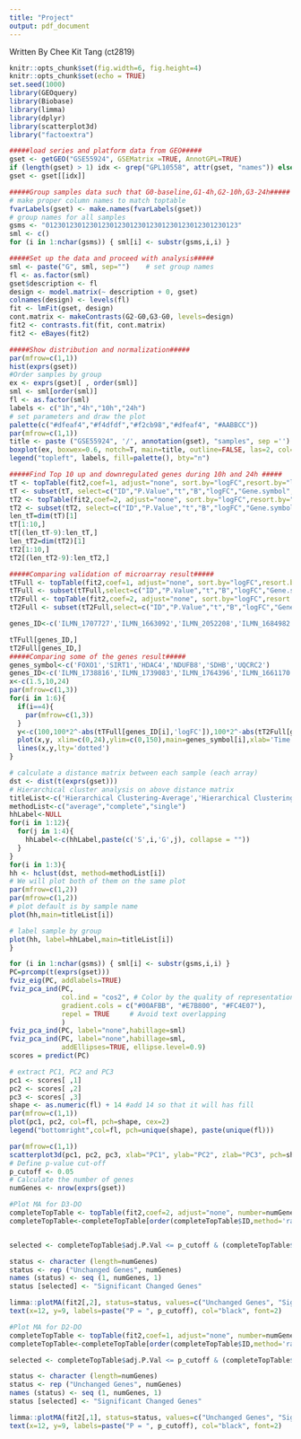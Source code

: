 ---
title: "Project"
output: pdf_document
---
Written By Chee Kit Tang (ct2819)
```{r setup, include=FALSE}
knitr::opts_chunk$set(fig.width=6, fig.height=4) 
knitr::opts_chunk$set(echo = TRUE)
set.seed(1000)
library(GEOquery)
library(Biobase)
library(limma)
library(dplyr)
library(scatterplot3d)
library("factoextra")

#####load series and platform data from GEO#####
gset <- getGEO("GSE55924", GSEMatrix =TRUE, AnnotGPL=TRUE)
if (length(gset) > 1) idx <- grep("GPL10558", attr(gset, "names")) else idx <- 1
gset <- gset[[idx]]
```


```{r ReplicatingResults}
#####Group samples data such that G0-baseline,G1-4h,G2-10h,G3-24h#####
# make proper column names to match toptable 
fvarLabels(gset) <- make.names(fvarLabels(gset))
# group names for all samples
gsms <- "012301230123012301230123012301230123012301230123"
sml <- c()
for (i in 1:nchar(gsms)) { sml[i] <- substr(gsms,i,i) }

#####Set up the data and proceed with analysis#####
sml <- paste("G", sml, sep="")    # set group names
fl <- as.factor(sml)
gset$description <- fl
design <- model.matrix(~ description + 0, gset)
colnames(design) <- levels(fl)
fit <- lmFit(gset, design)
cont.matrix <- makeContrasts(G2-G0,G3-G0, levels=design)
fit2 <- contrasts.fit(fit, cont.matrix)
fit2 <- eBayes(fit2)

#####Show distribution and normalization#####
par(mfrow=c(1,1))
hist(exprs(gset))
#Order samples by group
ex <- exprs(gset)[ , order(sml)]
sml <- sml[order(sml)]
fl <- as.factor(sml)
labels <- c("1h","4h","10h","24h")
# set parameters and draw the plot
palette(c("#dfeaf4","#f4dfdf","#f2cb98","#dfeaf4", "#AABBCC"))
par(mfrow=c(1,1))
title <- paste ("GSE55924", '/', annotation(gset), "samples", sep ='')
boxplot(ex, boxwex=0.6, notch=T, main=title, outline=FALSE, las=2, col=fl)
legend("topleft", labels, fill=palette(), bty="n")

#####Find Top 10 up and downregulated genes during 10h and 24h #####
tT <- topTable(fit2,coef=1, adjust="none", sort.by="logFC",resort.by="logFC", number=Inf,p.value=0.05,lfc=0.25)
tT <- subset(tT, select=c("ID","P.Value","t","B","logFC","Gene.symbol","Gene.title"))
tT2 <- topTable(fit2,coef=2, adjust="none", sort.by="logFC",resort.by="logFC", number=Inf,p.value=0.05,lfc=0.25)
tT2 <- subset(tT2, select=c("ID","P.Value","t","B","logFC","Gene.symbol","Gene.title"))
len_tT=dim(tT)[1]
tT[1:10,]
tT[(len_tT-9):len_tT,]
len_tT2=dim(tT2)[1]
tT2[1:10,]
tT2[(len_tT2-9):len_tT2,]

#####Comparing validation of microarray result##### 
tTFull <- topTable(fit2,coef=1, adjust="none", sort.by="logFC",resort.by="logFC", number=Inf)
tTFull <- subset(tTFull,select=c("ID","P.Value","t","B","logFC","Gene.symbol","Gene.title"))
tT2Full <- topTable(fit2,coef=2, adjust="none", sort.by="logFC",resort.by="logFC", number=Inf)
tT2Full <- subset(tT2Full,select=c("ID","P.Value","t","B","logFC","Gene.symbol","Gene.title"))

genes_ID<-c('ILMN_1707727','ILMN_1663092','ILMN_2052208','ILMN_1684982','ILMN_1660847','ILMN_1697448','ILMN_1750521','ILMN_1724162','ILMN_1704629')

tTFull[genes_ID,]
tT2Full[genes_ID,]
#####Comparing some of the genes result##### 
genes_symbol<-c('FOXO1','SIRT1','HDAC4','NDUFB8','SDHB','UQCRC2')
genes_ID<-c('ILMN_1738816','ILMN_1739083','ILMN_1764396','ILMN_1661170','ILMN_1667257','ILMN_1718853')
x<-c(1.5,10,24)
par(mfrow=c(1,3))
for(i in 1:6){
  if(i==4){
    par(mfrow=c(1,3))
  }
  y<-c(100,100*2^-abs(tTFull[genes_ID[i],'logFC']),100*2^-abs(tT2Full[genes_ID[i],'logFC']))
  plot(x,y, xlim=c(0,24),ylim=c(0,150),main=genes_symbol[i],xlab='Time',ylab='a.u.')
  lines(x,y,lty='dotted')
}

```


```{r newAnalysis}
# calculate a distance matrix between each sample (each array)
dst <- dist(t(exprs(gset)))
# Hierarchical cluster analysis on above distance matrix
titleList<-c('Hierarchical Clustering-Average','Hierarchical Clustering-Maximum','Hierarchical Clustering-Minimum')
methodList<-c("average","complete","single")
hhLabel<-NULL
for(i in 1:12){
  for(j in 1:4){
    hhLabel<-c(hhLabel,paste(c('S',i,'G',j), collapse = ""))
  }
}
for(i in 1:3){
hh <- hclust(dst, method=methodList[i])
# We will plot both of them on the same plot
par(mfrow=c(1,2))
par(mfrow=c(1,2))
# plot default is by sample name
plot(hh,main=titleList[i])

# label sample by group
plot(hh, label=hhLabel,main=titleList[i])
}

for (i in 1:nchar(gsms)) { sml[i] <- substr(gsms,i,i) }
PC=prcomp(t(exprs(gset)))
fviz_eig(PC, addlabels=TRUE)
fviz_pca_ind(PC,
             col.ind = "cos2", # Color by the quality of representation
             gradient.cols = c("#00AFBB", "#E7B800", "#FC4E07"),
             repel = TRUE     # Avoid text overlapping
             )
fviz_pca_ind(PC, label="none",habillage=sml)
fviz_pca_ind(PC, label="none",habillage=sml,
             addEllipses=TRUE, ellipse.level=0.9)
scores = predict(PC)

# extract PC1, PC2 and PC3
pc1 <- scores[ ,1]
pc2 <- scores[ ,2]
pc3 <- scores[ ,3]
shape <- as.numeric(fl) + 14 #add 14 so that it will has fill
par(mfrow=c(1,1))
plot(pc1, pc2, col=fl, pch=shape, cex=2)
legend("bottomright",col=fl, pch=unique(shape), paste(unique(fl)))

par(mfrow=c(1,1))
scatterplot3d(pc1, pc2, pc3, xlab="PC1", ylab="PC2", zlab="PC3", pch=shape, color=as.numeric(fl), main="3D PCA", cex.symbols=2.0, angle=40)
# Define p-value cut-off
p_cutoff <- 0.05
# Calculate the number of genes
numGenes <- nrow(exprs(gset))

#Plot MA for D3-DO
completeTopTable <- topTable(fit2,coef=2, adjust="none", number=numGenes)
completeTopTable<-completeTopTable[order(completeTopTable$ID,method='radix'),]


selected <- completeTopTable$adj.P.Val <= p_cutoff & (completeTopTable$logFC>=0.25 | completeTopTable$logFC<=(-0.25))

status <- character (length=numGenes)
status <- rep ("Unchanged Genes", numGenes)
names (status) <- seq (1, numGenes, 1)
status [selected] <- "Significant Changed Genes"

limma::plotMA(fit2[,2], status=status, values=c("Unchanged Genes", "Significant Changed Genes"), col=c("blue","red"), pch=c(46,46))
text(x=12, y=9, labels=paste("P = ", p_cutoff), col="black", font=2)

#Plot MA for D2-DO
completeTopTable <- topTable(fit2,coef=1, adjust="none", number=numGenes)
completeTopTable<-completeTopTable[order(completeTopTable$ID,method='radix'),]

selected <- completeTopTable$adj.P.Val <= p_cutoff & (completeTopTable$logFC>=0.25 | completeTopTable$logFC<=(-0.25))

status <- character (length=numGenes)
status <- rep ("Unchanged Genes", numGenes)
names (status) <- seq (1, numGenes, 1)
status [selected] <- "Significant Changed Genes"

limma::plotMA(fit2[,1], status=status, values=c("Unchanged Genes", "Significant Changed Genes"), col=c("blue","red"), pch=c(46,46))
text(x=12, y=9, labels=paste("P = ", p_cutoff), col="black", font=2)
```

